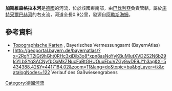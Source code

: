 {{No footnotes|time=2020-12-06T04:28:48+00:00}}
{{Coord|49.03768|N|10.85828|E|display=title}}

'''加斯維森格拉本河'''是[[德國|德國]]的河流，位於該國東南部，由[[巴伐利亞|巴伐利亞]]負責管轄，屬於[[施特采爾巴赫河|施特采爾巴赫河]]的右支流，河道全長0.9公里，發源自[[阿勒斯海姆_(巴伐利亞)|阿勒斯海姆]]。

==參考資料==
* [http://geoportal.bayern.de/bayernatlas/?x=2RgYT2iGt9hGht0RHc3xiDib3o8*xpn8asNoYyKBuMIutXVD2S2N6b29IcYLbSYqSACNyfbOxMkZNucFaBtGHUOuuEbuVZGy9wDE9J*h3ag&X=5434388.42&Y=4417184.02&zoom=11&lang=de&topic=ba&bgLayer=tk&catalogNodes=122 Topographische Karten] {{Wayback|url=http://geoportal.bayern.de/bayernatlas/?x=2RgYT2iGt9hGht0RHc3xiDib3o8*xpn8asNoYyKBuMIutXVD2S2N6b29IcYLbSYqSACNyfbOxMkZNucFaBtGHUOuuEbuVZGy9wDE9J*h3ag&X=5434388.42&Y=4417184.02&zoom=11&lang=de&topic=ba&bgLayer=tk&catalogNodes=122 |date=20160304111741 }}, Bayerisches Vermessungsamt (BayernAtlas)
* [http://geoportal.bayern.de/bayernatlas/?x=2RgYT2iGt9hGht0RHc3xiDib3o8*xpn8asNoYyKBuMIutXVD2S2N6b29IcYLbSYqSACNyfbOxMkZNucFaBtGHUOuuEbuVZGy9wDE9J*h3ag&X=5434388.42&Y=4417184.02&zoom=11&lang=de&topic=ba&bgLayer=tk&catalogNodes=122 {{Wayback|url=http://geoportal.bayern.de/bayernatlas/?x=2RgYT2iGt9hGht0RHc3xiDib3o8*xpn8asNoYyKBuMIutXVD2S2N6b29IcYLbSYqSACNyfbOxMkZNucFaBtGHUOuuEbuVZGy9wDE9J*h3ag&X=5434388.42&Y=4417184.02&zoom=11&lang=de&topic=ba&bgLayer=tk&catalogNodes=122 |date=20160304111741 }} Verlauf des Gaßwiesengrabens

{{Germany-geo-stub}}
[[Category:德國河流|Category:德國河流]]